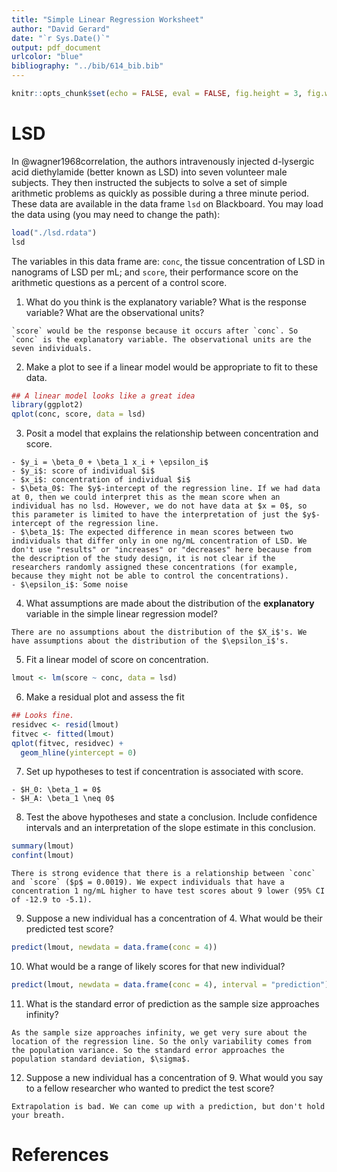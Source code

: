 ```yaml
---
title: "Simple Linear Regression Worksheet"
author: "David Gerard"
date: "`r Sys.Date()`"
output: pdf_document
urlcolor: "blue"
bibliography: "../bib/614_bib.bib"
---
```


```r
knitr::opts_chunk$set(echo = FALSE, eval = FALSE, fig.height = 3, fig.width = 4, fig.align = "center")
```


# LSD

In @wagner1968correlation, the authors intravenously injected d-lysergic acid diethylamide (better known as LSD) into seven volunteer male subjects. They then instructed the subjects to solve a set of simple arithmetic problems as quickly as possible during a three minute period. These data are available in the data frame `lsd` on Blackboard. You may load the data using (you may need to change the path):
```r
load("./lsd.rdata")
lsd
```

The variables in this data frame are: `conc`, the tissue concentration of LSD in nanograms of LSD per mL; and `score`, their performance score on the arithmetic questions as a percent of a control score.

1. What do you think is the explanatory variable? What is the response variable? What are the observational units?

```block
`score` would be the response because it occurs after `conc`. So `conc` is the explanatory variable. The observational units are the seven individuals.
```


2. Make a plot to see if a linear model would be appropriate to fit to these data.

```r
## A linear model looks like a great idea
library(ggplot2)
qplot(conc, score, data = lsd)
```

3. Posit a model that explains the relationship between concentration and score.

```block
- $y_i = \beta_0 + \beta_1 x_i + \epsilon_i$
- $y_i$: score of individual $i$
- $x_i$: concentration of individual $i$
- $\beta_0$: The $y$-intercept of the regression line. If we had data at 0, then we could interpret this as the mean score when an individual has no lsd. However, we do not have data at $x = 0$, so this parameter is limited to have the interpretation of just the $y$-intercept of the regression line.
- $\beta_1$: The expected difference in mean scores between two individuals that differ only in one ng/mL concentration of LSD. We don't use "results" or "increases" or "decreases" here because from the description of the study design, it is not clear if the researchers randomly assigned these concentrations (for example, because they might not be able to control the concentrations).
- $\epsilon_i$: Some noise
```

4. What assumptions are made about the distribution of the **explanatory** variable in the simple linear regression model?

```block
There are no assumptions about the distribution of the $X_i$'s. We have assumptions about the distribution of the $\epsilon_i$'s.
```


5. Fit a linear model of score on concentration. 

```r
lmout <- lm(score ~ conc, data = lsd)
```

6. Make a residual plot and assess the fit

```r
## Looks fine.
residvec <- resid(lmout)
fitvec <- fitted(lmout)
qplot(fitvec, residvec) +
  geom_hline(yintercept = 0)
```

7. Set up hypotheses to test if concentration is associated with score.

```block
- $H_0: \beta_1 = 0$
- $H_A: \beta_1 \neq 0$
```

8. Test the above hypotheses and state a conclusion. Include confidence intervals and an interpretation of the slope estimate in this conclusion.

```r
summary(lmout)
confint(lmout)
```
```block
There is strong evidence that there is a relationship between `conc` and `score` ($p$ = 0.0019). We expect individuals that have a concentration 1 ng/mL higher to have test scores about 9 lower (95% CI of -12.9 to -5.1).
```


9. Suppose a new individual has a concentration of 4. What would be their predicted test score?

```r
predict(lmout, newdata = data.frame(conc = 4))
```

10. What would be a range of likely scores for that new individual?

```r
predict(lmout, newdata = data.frame(conc = 4), interval = "prediction")
```

11. What is the standard error of prediction as the sample size approaches infinity?

```block
As the sample size approaches infinity, we get very sure about the location of the regression line. So the only variability comes from the population variance. So the standard error approaches the population standard deviation, $\sigma$.
```


12. Suppose a new individual has a concentration of 9. What would you say to a fellow researcher who wanted to predict the test score?

```block
Extrapolation is bad. We can come up with a prediction, but don't hold your breath.
```




# References

